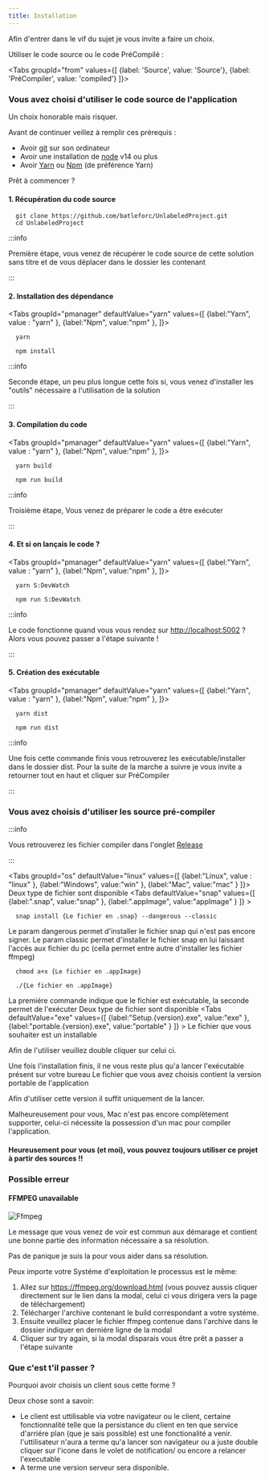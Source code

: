 ```yaml
---
title: Installation
---
```



Afin d'entrer dans le vif du sujet je vous invite a faire un choix.

Utiliser le code source ou le code PréCompilé :

<Tabs
  groupId="from"
  values={[
    {label: 'Source', value: 'Source'},
    {label: 'PréCompiler', value: 'compiled'}
  ]}>
  <TabItem value="Source">

### Vous avez choisi d'utiliser le code source de l'application

  <p>Un choix honorable mais risquer.</p>
  Avant de continuer veillez à remplir ces prérequis :
  <ul>
    <li> Avoir <a href="https://git-scm.com/">git</a> sur son ordinateur </li>
    <li> Avoir une installation de <a href="https://nodejs.dev/">node</a> v14 ou plus</li>
    <li> Avoir <a href="https://yarnpkg.com/">Yarn</a> ou <a href="https://www.npmjs.com/get-npm">Npm</a> (de préférence Yarn)</li>
  </ul>
  <p>Prêt à commencer ?</p>

#### 1. Récupération du code source

  ```shell
    git clone https://github.com/batleforc/UnlabeledProject.git
    cd UnlabeledProject
  ```

:::info

Première étape, vous venez de récupérer le code source de cette solution sans titre et de vous déplacer dans le dossier les contenant

:::

#### 2. Installation des dépendance

  <Tabs
  groupId="pmanager"
  defaultValue="yarn"
  values={[
    {label:"Yarn", value : "yarn" },
    {label:"Npm", value:"npm" },
  ]}>
  <TabItem
  value="yarn">

  ```shell
    yarn
  ```

  </TabItem>
  <TabItem
  value="npm">

  ```shell
    npm install
  ```

  </TabItem>
  </Tabs>

:::info

Seconde étape, un peu plus longue cette fois si, vous venez d'installer les "outils" nécessaire a l'utilisation de la solution

:::

#### 3. Compilation du code

  <Tabs
  groupId="pmanager"
  defaultValue="yarn"
  values={[
    {label:"Yarn", value : "yarn" },
    {label:"Npm", value:"npm" },
  ]}>
  <TabItem
  value="yarn">

  ```shell
    yarn build
  ```

  </TabItem>
  <TabItem
  value="npm">

  ```shell
    npm run build
  ```

  </TabItem>
  </Tabs>

:::info

Troisième étape, Vous venez de préparer le code a être exécuter

:::

#### 4. Et si on lançais le code ?

  <Tabs
  groupId="pmanager"
  defaultValue="yarn"
  values={[
    {label:"Yarn", value : "yarn" },
    {label:"Npm", value:"npm" },
  ]}>
  <TabItem
  value="yarn">

  ```shell
    yarn S:DevWatch
  ```

  </TabItem>
  <TabItem
  value="npm">

  ```shell
    npm run S:DevWatch
  ```

  </TabItem>
  </Tabs>

:::info

Le code fonctionne quand vous vous rendez sur <http://localhost:5002> ? Alors vous pouvez passer a l'étape suivante !

:::

#### 5. Création des exécutable

  <Tabs
  groupId="pmanager"
  defaultValue="yarn"
  values={[
    {label:"Yarn", value : "yarn" },
    {label:"Npm", value:"npm" },
  ]}>
  <TabItem
  value="yarn">

  ```shell
    yarn dist
  ```

  </TabItem>
  <TabItem
  value="npm">

  ```shell
    npm run dist
  ```

  </TabItem>
  </Tabs>

:::info

Une fois cette commande finis vous retrouverez les exécutable/installer dans le dossier dist. Pour la suite de la marche a suivre je vous invite a retourner tout en haut et cliquer sur PréCompiler

:::

  </TabItem>
  <TabItem
  value="compiled">

### Vous avez choisis d'utiliser les source pré-compiler

:::info

Vous retrouverez les fichier compiler dans l'onglet [Release](/release)

:::

  <Tabs
    groupId="os"
    defaultValue="linux"
    values={[
      {label:"Linux", value : "linux" },
      {label:"Windows", value:"win" },
      {label:"Mac", value:"mac" }
    ]}>
  <TabItem
  value="linux">
  Deux type de fichier sont disponible
    <Tabs
    defaultValue="snap"
    values={[
      {label:".snap", value:"snap" },
      {label:".appImage", value:"appImage" }
    ]} >
  <TabItem
  value="snap">

```shell
  snap install {Le fichier en .snap} --dangerous --classic
```

  Le param dangerous permet d'installer le fichier snap qui n'est pas encore signer. Le param classic permet d'installer le fichier snap en lui laissant l'accès aux fichier du pc (cella permet entre autre d'installer les fichier ffmpeg)
  </TabItem>
  <TabItem
  value="appImage">

```shell
  chmod a+x {Le fichier en .appImage}

  ./{Le fichier en .appImage}
```

  La premiére commande indique que le fichier est exécutable, la seconde permet de l'exécuter
  </TabItem>
  </Tabs>
  </TabItem>
  <TabItem
  value="win">
  Deux type de fichier sont disponible
  <Tabs
    defaultValue="exe"
    values={[
      {label:"Setup.{version}.exe", value:"exe" },
      {label:"portable.{version}.exe", value:"portable" }
    ]} >
    <TabItem
    value="exe">
    Le fichier que vous souhaiter est un installable
    <p>Afin de l'utiliser veuillez double cliquer sur celui ci.</p>
    Une fois l'installation finis, il ne vous reste plus qu'a lancer l'exécutable présent sur votre bureau
    </TabItem>
    <TabItem
    value="portable">
    Le fichier que vous avez choisis contient la version portable de l'application
    <p> Afin d'utiliser cette version il suffit uniquement de la lancer.</p>
    </TabItem>
    </Tabs>
  </TabItem>
  <TabItem
  value="mac">
  Malheureusement pour vous, Mac n'est pas encore complètement supporter, celui-ci nécessite la possession d'un mac pour compiler l'application.
  <h4>Heureusement pour vous (et moi), vous pouvez toujours utiliser ce projet à partir des sources !!</h4>
  </TabItem>
  </Tabs>
  </TabItem>
</Tabs>

### Possible erreur

#### FFMPEG unavailable

![Ffmpeg](/img/ffmpeg.png)

Le message que vous venez de voir est commun aux démarage et contient une bonne partie des information nécessaire a sa résolution.

Pas de panique je suis la pour vous aider dans sa résolution.

Peux importe votre Systéme d'exploitation le processus est le même:

1. Allez sur <https://ffmpeg.org/download.html> (vous pouvez aussis cliquer directement sur le lien dans la modal, celui ci vous dirigera vers la page de téléchargement)
2. Télécharger l'archive contenant le build correspondant a votre systéme.
3. Ensuite veuillez placer le fichier ffmpeg contenue dans l'archive dans le dossier indiquer en derniére ligne de la modal
4. Cliquer sur try again, si la modal disparais vous être prêt a passer a l'étape suivante


### Que c'est t'il passer ?

Pourquoi avoir choisis un client sous cette forme ?

Deux chose sont a savoir:

- Le client est uttilisable via votre navigateur ou le client, certaine fonctionnalité telle que la persistance du client en ten que service d'arriére plan (que je sais possible) est une fonctionalité a venir. l'uttilisateur n'aura a terme qu'a lancer son navigateur ou a juste double cliquer sur l'icone dans le volet de notification/ ou encore a relancer l'executable
- A terme une version serveur sera disponible.
